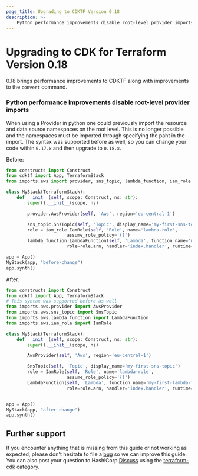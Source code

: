 ```yaml
---
page_title: Upgrading to CDKTF Version 0.18
description: >-
	Python performance improvements disable root-level provider imports
---
```


# Upgrading to CDK for Terraform Version 0.18

0.18 brings performance improvements to CDKTF along with improvements to the `convert` command.

### Python performance improvements disable root-level provider imports

When using a Provider in python one could previously import the resource and data source namespaces on the root level. This is no longer possible and the namespaces must be imported through specifying the paht in the import. The syntax was supported before as well, so you can change your code within `0.17.x` and then upgrade to `0.18.x`.

Before:

```python
from constructs import Construct
from cdktf import App, TerraformStack
from imports.aws import provider, sns_topic, lambda_function, iam_role

class MyStack(TerraformStack):
    def __init__(self, scope: Construct, ns: str):
        super().__init__(scope, ns)

        provider.AwsProvider(self, 'Aws', region='eu-central-1')

        sns_topic.SnsTopic(self, 'Topic', display_name='my-first-sns-topic')
        role = iam_role.IamRole(self, 'Role', name='lambda-role',
                       assume_role_policy='{}')
        lambda_function.LambdaFunction(self, 'Lambda', function_name='my-first-lambda-function',
                       role=role.arn, handler='index.handler', runtime='python3.6')

app = App()
MyStack(app, "before-change")
app.synth()
```

After:

```python
from constructs import Construct
from cdktf import App, TerraformStack
# This syntax was supported before as well
from imports.aws.provider import AwsProvider
from imports.aws.sns_topic import SnsTopic
from imports.aws.lambda_function import LambdaFunction
from imports.aws.iam_role import IamRole

class MyStack(TerraformStack):
    def __init__(self, scope: Construct, ns: str):
        super().__init__(scope, ns)

        AwsProvider(self, 'Aws', region='eu-central-1')

        SnsTopic(self, 'Topic', display_name='my-first-sns-topic')
        role = IamRole(self, 'Role', name='lambda-role',
                       assume_role_policy='{}')
        LambdaFunction(self, 'Lambda', function_name='my-first-lambda-function',
                       role=role.arn, handler='index.handler', runtime='python3.6')


app = App()
MyStack(app, "after-change")
app.synth()
```

## Further support

If you encounter anything that is missing from this guide or not working as expected, please don't hesitate to file a [bug](https://cdk.tf/bug) so we can improve this guide. You can also post your question to HashiCorp [Discuss](https://discuss.hashicorp.com/) using the [terraform-cdk](https://discuss.hashicorp.com/c/terraform-core/cdk-for-terraform/) category.
